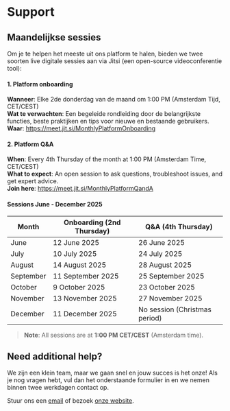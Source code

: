 # Support

## Maandelijkse sessies

Om je te helpen het meeste uit ons platform te halen, bieden we twee soorten live digitale sessies aan via Jitsi (een open-source videoconferentie tool):

#### 1. Platform onboarding

**Wanneer**: Elke 2de donderdag van de maand om 1:00 PM (Amsterdam Tijd, CET/CEST)\
**Wat te verwachten**: Een begeleide rondleiding door de belangrijkste functies, beste praktijken en tips voor nieuwe en bestaande gebruikers.
**Waar**: https://meet.jit.si/MonthlyPlatformOnboarding

#### 2. Platform Q&A

**When**: Every 4th Thursday of the month at 1:00 PM (Amsterdam Time, CET/CEST)\
**What to expect**: An open session to ask questions, troubleshoot issues, and get expert advice.\
**Join here**: https://meet.jit.si/MonthlyPlatformQandA

#### Sessions June - December 2025

| Month     | Onboarding (2nd Thursday) | Q&A (4th Thursday)            |
| --------- | ------------------------- | ----------------------------- |
| June      | 12 June 2025              | 26 June 2025                  |
| July      | 10 July 2025              | 24 July 2025                  |
| August    | 14 August 2025            | 28 August 2025                |
| September | 11 September 2025         | 25 September 2025             |
| October   | 9 October 2025            | 23 October 2025               |
| November  | 13 November 2025          | 27 November 2025              |
| December  | 11 December 2025          | No session (Christmas period) |

> **Note**: All sessions are at **1:00 PM CET/CEST** (Amsterdam time).

## Need additional help?

We zijn een klein team, maar we gaan snel en jouw succes is het onze! 
Als je nog vragen hebt, vul dan het onderstaande formulier in en we nemen binnen twee werkdagen contact op. 


<SupportForm />

Stuur ons een [email](mailto:support@alkem.io) of bezoek [onze website](https://welcome.alkem.io/contact).
